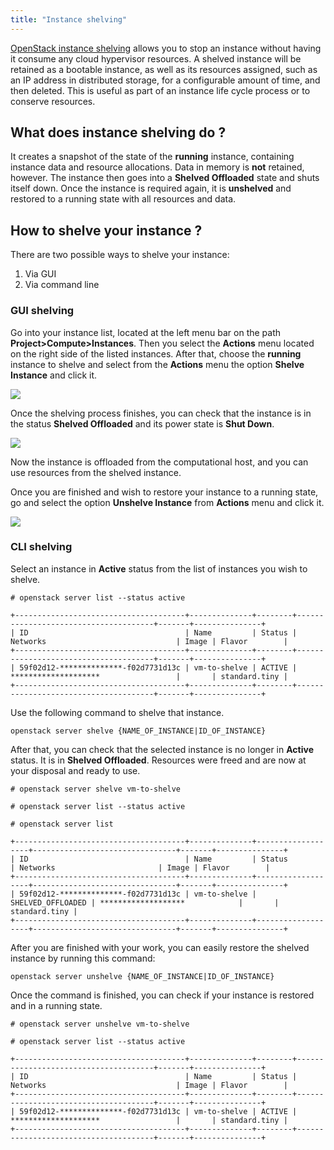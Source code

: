 ```yaml
---
title: "Instance shelving"
---
```

[OpenStack instance shelving](https://docs.openstack.org/ocata/user-guide/cli-stop-and-start-an-instance.html#shelve-and-unshelve-an-instance) allows you to stop an instance without having it consume any cloud hypervisor resources. A shelved instance will be retained as a bootable instance, as well as its resources assigned, such as an IP address in distributed storage, for a configurable amount of time, and then deleted. This is useful as part of an instance life cycle process or to conserve resources.

## What does instance shelving do ?

It creates a snapshot of the state of the **running** instance, containing instance data and resource allocations. Data in memory is **not** retained, however. The instance then goes into a **Shelved Offloaded** state and shuts itself down. Once the instance is required again, it is **unshelved** and restored to a running state with all resources and data.

## How to shelve your instance ?

There are two possible ways to shelve your instance:

1. Via GUI
2. Via command line

### GUI shelving

Go into your instance list, located at the left menu bar on the path **Project>Compute>Instances**. Then you select the **Actions** menu located on the right side of the listed instances. After that, choose the **running** instance to shelve and select from the **Actions** menu the option **Shelve Instance** and click it.

![](/img/openstack/instance-shelving/shelving.png)

Once the shelving process finishes, you can check that the instance is in the status **Shelved Offloaded** and its power state is **Shut Down**.

![](/img/openstack/instance-shelving/shelving_status.png)

Now the instance is offloaded from the computational host, and you can use resources from the shelved instance.

Once you are finished and wish to restore your instance to a running state, go and select the option **Unshelve Instance** from **Actions** menu and click it.

 ![](/img/openstack/instance-shelving/unshelving.png)

### CLI shelving

Select an instance in **Active** status from the list of instances you wish to shelve.

```
# openstack server list --status active

+--------------------------------------+--------------+--------+--------------------------------------+-------+---------------+
| ID                                   | Name         | Status | Networks                             | Image | Flavor        |
+--------------------------------------+--------------+--------+--------------------------------------+-------+---------------+
| 59f02d12-**************-f02d7731d13c | vm-to-shelve | ACTIVE | ********************                 |       | standard.tiny |
+--------------------------------------+--------------+--------+--------------------------------------+-------+---------------+
```

Use the following command to shelve that instance.

```
openstack server shelve {NAME_OF_INSTANCE|ID_OF_INSTANCE}
```
After that, you can check that the selected instance is no longer in **Active** status. It is in **Shelved Offloaded**. Resources were freed and are now at your disposal and ready to use.

```
# openstack server shelve vm-to-shelve

# openstack server list --status active

# openstack server list

+--------------------------------------+--------------+-------------------+--------------------------------+-------+---------------+
| ID                                   | Name         | Status            | Networks                       | Image | Flavor        |
+--------------------------------------+--------------+-------------------+--------------------------------+-------+---------------+
| 59f02d12-**************-f02d7731d13c | vm-to-shelve | SHELVED_OFFLOADED | *******************            |       | standard.tiny |
+--------------------------------------+--------------+-------------------+--------------------------------+-------+---------------+

```

After you are finished with your work, you can easily restore the shelved instance by running this command:

```
openstack server unshelve {NAME_OF_INSTANCE|ID_OF_INSTANCE}
```

 Once the command is finished, you can check if your instance is restored and in a running state.

```
# openstack server unshelve vm-to-shelve

# openstack server list --status active

+--------------------------------------+--------------+--------+--------------------------------------+-------+---------------+
| ID                                   | Name         | Status | Networks                             | Image | Flavor        |
+--------------------------------------+--------------+--------+--------------------------------------+-------+---------------+
| 59f02d12-**************-f02d7731d13c | vm-to-shelve | ACTIVE | ********************                 |       | standard.tiny |
+--------------------------------------+--------------+--------+--------------------------------------+-------+---------------+
```